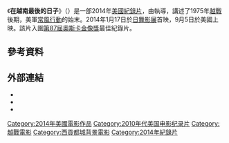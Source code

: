 {{expand|time=2015-03-05T10:33:25+00:00}}

{{Infobox Film
| name          = 在越南最後的日子
| original_name = Last Days in Vietnam
| image         = 
| image_size    = 
| caption       = 
| director      = {{tsl|en|Rory Kennedy|羅伊·甘迺迪}}
| producer      = 羅伊·甘迺迪<br/>凱文・麥克艾利斯特
| writer        = 凱文・麥克艾利斯特<br/>{{tsl|en|Mark Bailey (writer)|馬克·貝利}}
| screenplay    = 
| story         = 
| based_on      = 
| narrator      = 
| production_supervisor = 
| starring      = 
| music         = 格里·利奧內利
| maintheme     = 
| endtheme      = 
| cinematography = 瓊·查爾
| editing       = 唐·克萊齊
| effect        = 
| production_company = Moxie Firecracker Films
| runtime       = 98分鐘
| country       = {{美國電影產地}}
| language      = [[英語|英語]]、[[越南語|越南語]]
| released      = {{Film date|2014|01|17|[[日舞影展|日舞影展]]|2014|09|05|美國}}
| distributor   = {{tsl|en|American_Experience|美國印象}}<br/>{{tsl|en|PBS_Distribution|PBS發行}}
| issue_date    = 
| sarft_id      = 
| budget        = 
| gross         = 46萬6114美元<ref>{{cite web|title=Last Days in Vietnam|url=https://www.boxofficemojo.com/title/tt3279124/|website=[[Box_Office_Mojo|Box Office Mojo]]|date=2019-12-09|accessdate=2019-12-09|archive-date=2019-12-15|archive-url=https://web.archive.org/web/20191215114556/https://www.boxofficemojo.com/title/tt3279124/|dead-url=no}}</ref>
| website       = 
}}

《'''在越南最後的日子'''》（{{lang-en|'''Last Days in Vietnam'''}}）是一部2014年[[美國|美國]][[紀錄片|紀錄片]]，由{{link-en|羅伊·甘迺迪|Rory Kennedy}}執導，講述了1975年[[越戰|越戰]]後期，美軍[[常風行動|常風行動]]的始末。2014年1月17日於[[日舞影展|日舞影展]]首映，9月5日於美國上映。該片入圍[[第87屆奧斯卡金像獎|第87屆奧斯卡金像獎]]最佳紀錄片。

== 參考資料 ==
{{Reflist}}

==外部連結==
* {{IMDb title|3279124|Last Days in Vietnam}}
* {{Rotten Tomatoes|last-days-in-vietnam|Last Days in Vietnam}}
* {{Metacritic film|last-days-in-vietnam|Last Days in Vietnam}}

[[Category:2014年美國電影作品|Category:2014年美國電影作品]]
[[Category:2010年代美国电影纪录片|Category:2010年代美国电影纪录片]]
[[Category:越戰電影|Category:越戰電影]]
[[Category:西貢都城背景電影|Category:西貢都城背景電影]]
[[Category:2014年紀錄片|Category:2014年紀錄片]]